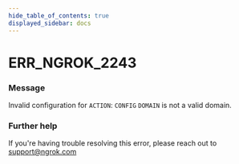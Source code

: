 ```yaml
---
hide_table_of_contents: true
displayed_sidebar: docs
---
```



# ERR_NGROK_2243

### Message

Invalid configuration for `ACTION`: `CONFIG` `DOMAIN` is not a valid domain.

<ErrorDetails error="err_ngrok_2243" />

### Further help

If you're having trouble resolving this error, please reach out to [support@ngrok.com](mailto:support@ngrok.com?subject=Help%20with%20ERR_NGROK_2243)

